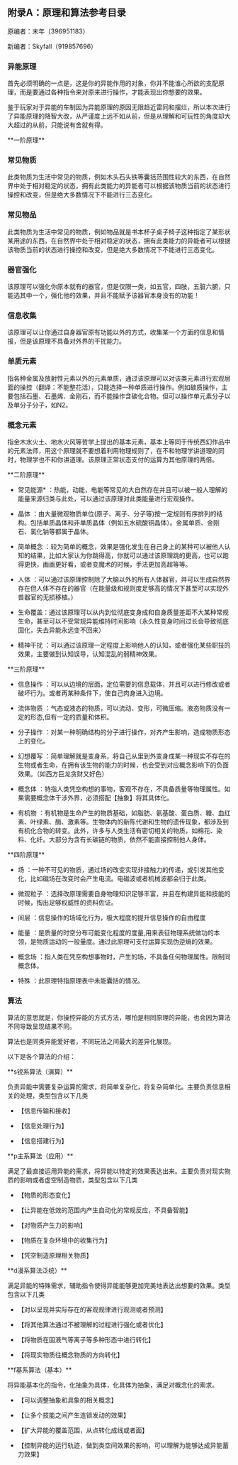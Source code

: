 ## 附录A：原理和算法参考目录

原编者：末年（396951183）

新编者：Skyfall（919857696）


### 异能原理

首先必须明确的一点是，这是你的异能作用的对象，你并不能谁心所欲的支配原理，而是要通过各种指令来对原来进行操作，才能表现出你想要的效果。

鉴于玩家对于异能的车制因为异能原理的原因无限趋近雷同和摆烂，所以本次进行了异能原理的降智大改，从严谨度上远不如从前，但是从理解和可玩性的角度却大大超过的从前，只能说有舍就有得。

<Callout type="info">
**一阶原理**
</Callout> 

<Steps> 

### 常见物质 

此类物质为生活中常见的物质，例如木头石头铁等囊括范围性较大的东西，在自然界中处于相对稳定的状态，拥有此类能力的异能者可以根据该物质当前的状态进行操控和改变，但是绝大多数情况下不能进行三态变化。

### 常见物品

此类物质为生活中常见的物质，例如物品就是书本杯子桌子椅子这种指定了某形状某用途的东西，在自然界中处于相对稳定的状态，拥有此类能力的异能者可以根据该物质当前的状态进行操控和改变，但是绝大多数情况下不能进行三态变化。

### 器官强化

该原理可以强化你原本就有的器官，但是仅限一类，如五官，四肢，五脏六腑，只能选其中一个，强化他的效果，并且不能赋予该器官本身没有的功能！

### 信息收集

该原理可以让你通过自身器官原有功能以外的方式，收集某一个方面的信息和情报，但是该原理不具备对外界的干扰能力。

### 单质元素

指各种金属及放射性元素以外的元素单质，通过该原理可以对该类元素进行宏观层面的操控（翻译：不能整花活），只能选择一种单质进行操作。例如碳质操作，主要包括石墨、石墨烯、金刚石，而不能操作含碳化合物。但可以操作单元素分子以及单分子分子，如N2。

### 概念元素

指金木水火土、地水火风等哲学上提出的基本元素，基本上等同于传统西幻作品中的元素法师，用这个原理就不要想着利用物理规则了，在不和物理学讲道理的同时，物理学也不和你讲道理。该原理正常状态支付的运算为其他原理的两倍。

</Steps>

<Callout type="info">
**二阶原理**
</Callout> 

- 常见能源* ：热能，动能，电能等常见的大自然存在并且可以被一般人理解的能量来源归类与此处，可以通过该原理对此类能量进行宏观操作。

- 晶体 ：由大量微观物质单位(原子、离子、分子等)按一定规则有序排列的结构。包括单质晶体和非单质晶体（例如五水硫酸铜晶体）。金属单质、金刚石、氯化钠等都属于晶体。

- 简单概念 ：较为简单的概念，效果是强化发生在自己身上的某种可以被他人认知的结果，比如大家认为你跳得高，你就可以通过该原理跳的更高，也可以跑得更快，画画更好看，或者变魔术的时候，手法更加高超等等。

- 人体 ：可以通过该原理控制除了大脑以外的所有人体器官，并可以生成自然界存在但人体不存在的器官（在能量级和规则度足够高的情况下甚至可以实现外兽器官的无损移植。）

- 生命覆盖：通过该原理可以从内到位彻底变身成和自身质量差距不大某种常规生命，甚至可以不受常规异能维持时间影响（永久性变身时间过长会导致彻底固化，失去异能永远变不回来）

- 精神干扰 ：可以通过该原理一定程度上影响他人的认知，或者强化某些职技的效果，主要做到认知误导，认知混乱的弱精神效果。

<Callout type="info">
**三阶原理**
</Callout> 

- 信息操作 ：可以从边境的层面，定位需要的信息载体，并且可以进行修改或者破坏行为。或者再某种条件下，使自己肉身进入边境。

- 流体物质 ：气态或液态的物质，可以流动、变形，可微压缩。液态物质没有一定的形态,但有一定的质量和体积。

- 分子操作 ：对某一种明确结构的分子进行操作，对齐产生影响，造成物质形态上的变化。

- 幻想覆写 ：简单理解就是变身系，将自己从里到外变身成某一种现实不存在的生物或者生命，在拥有该生物的能力的时候，也会受到对应概念影响下的负面效果。（如西方巨龙贪财又好色）

- 概念体 ：特指人类凭空构想的事物，客观不存在，不具备质量等物理属性。如果需要概念体干涉外界，必须搭配【抽象】将其具体化。

- 有机物 ：有机物是生命产生的物质基础，如脂肪、氨基酸、蛋白质、糖、血红素、叶绿素、酶、激素等。生物体内的新陈代谢和生物的遗传现象，都涉及到有机化合物的转变。此外，许多与人类生活有密切相关的物质，如棉花、染料、化纤。大部分为含有长碳链的物质，依然不能直接控制他人身体。

<Callout type="info">
**四阶原理**
</Callout> 

- 场 ：一种不可见的物质，通过场的改变实现非接触力的传递，或引发其他变化，比如磁场在改变时会产生电流。电磁波或者机械波都会归于此类。

- 微观粒子 ：选择改原理需要自身物理知识足够丰富，并且在构建异能和技能的时候，掏出足够权威性的资料佐证。

- 间层 ：信息操作的场域化行为，极大程度的提升信息操作的自由程度

- 能量 ：是质量的时空分布可能变化程度的度量,用来表征物理系统做功的本领，是物质运动的一般量度。通过此原理可支付运算实现伪逆熵的效果。

- 概念场 ：指人类在凭空构想事物时，产生的场，不具备任何物理属性。限制同概念体。

- 特殊 ：此原理特指原理表中未能囊括的情况。

### 算法

算法的意思就是，你操控异能的方式方法，哪怕是相同原理的异能，也会因为算法不同导致呈现结果不同。

算法也是同类异能爱好者，不同玩法之间最大的差异化展现。

以下是各个算法的介绍：

<Callout type="info">
**s锐系算法（演算）**
</Callout> 

负责异能中需要复杂运算的需求，将简单复杂化，将复杂简单化。主要负责信息相关的处理，类型包含以下几类
- 【信息传输和接收】

- 【信息处理行为】

- 【信息搭建行为】

<Callout type="info">
**p主系算法（应用）**
</Callout> 

满足了最直接运用异能的需求，将异能以特定的效果表达出来。主要负责对现实物质的影响或者虚空制造物质，类型包含以下几类

- 【物质的形态变化】

- 【让异能在低效的范围内产生自动化的常规反应，不具备智能】

- 【对物质产生力的影响】

- 【物质在复杂环境中的收集行为】

- 【凭空制造原理相关物质】

<Callout type="info">
**d漫系算法泛统）**
</Callout> 

满足异能的特殊需求，辅助指令使得异能能够更加完美地表达出想要的效果。类型包含以下几类

- 【对以呈现并实际存在的客观规律进行观测或者预测】

- 【将其他算法通过不被理解的过程进行强化或者优化】

- 【将物质在固液气等离子等多种形态中进行转化】

- 【将现实物质往概念物质的方向转化】

<Callout type="info">
**f基系算法（基本）**
</Callout> 

将异能基本化的指令，化抽象为具体，化具体为抽象，满足对概念化的索求。

- 【可以调整抽象和具象的相关概念】

- 【让多个技能之间产生连锁发动的效果】

- 【扩大异能的覆盖范围，从点转化成线或者面】

- 【控制异能的运行轨迹，做到类空间效果的影响，可以理解为能够达成异能蓄力效果】

